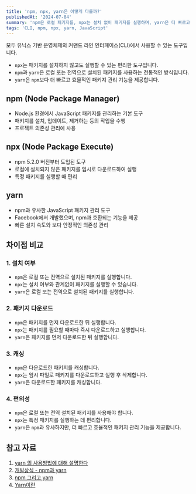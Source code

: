 ```yaml
---
title: 'npm, npx, yarn은 어떻게 다를까?'
publishedAt: '2024-07-04'
summary: 'npm은 로컬 패키지를, npx는 설치 없이 패키지를 실행하며, yarn은 더 빠르고 효율적인 패키지 관리 기능을 제공한다. 각 도구의 설치 여부, 다운로드 방식, 캐싱 및 편의성에서 차이가 있다.'
tags: 'CLI, npm, npx, yarn, JavaScript'
---
```


모두 유닉스 기반 운영체제의 커맨드 라인 인터페이스(CLI)에서 사용할 수 있는 도구입니다.

- `npx`는 패키지를 설치하지 않고도 실행할 수 있는 편리한 도구입니다.
- `npm`과 `yarn`은 로컬 또는 전역으로 설치된 패키지를 사용하는 전통적인 방식입니다.
- `yarn`은 `npm`보다 더 빠르고 효율적인 패키지 관리 기능을 제공합니다.

## npm (Node Package Manager)

- Node.js 환경에서 JavaScript 패키지를 관리하는 기본 도구
- 패키지를 설치, 업데이트, 제거하는 등의 작업을 수행
- 프로젝트 의존성 관리에 사용

## npx (Node Package Execute)

- npm 5.2.0 버전부터 도입된 도구
- 로컬에 설치되지 않은 패키지를 임시로 다운로드하여 실행
- 특정 패키지를 실행할 때 편리

## yarn

- npm과 유사한 JavaScript 패키지 관리 도구
- Facebook에서 개발했으며, npm과 호환되는 기능을 제공
- 빠른 설치 속도와 보다 안정적인 의존성 관리

## 차이점 비교

### 1. 설치 여부

- `npm`은 로컬 또는 전역으로 설치된 패키지를 실행합니다.
- `npx`는 설치 여부와 관계없이 패키지를 실행할 수 있습니다.
- `yarn`은 로컬 또는 전역으로 설치된 패키지를 실행합니다.

### 2. 패키지 다운로드

- `npm`은 패키지를 먼저 다운로드한 뒤 실행합니다.
- `npx`는 패키지를 필요할 때마다 즉시 다운로드하고 실행합니다.
- `yarn`은 패키지를 먼저 다운로드한 뒤 실행합니다.

### 3. 캐싱

- `npm`은 다운로드한 패키지를 캐싱합니다.
- `npx`는 임시 파일로 패키지를 다운로드하고 실행 후 삭제합니다.
- `yarn`은 다운로드한 패키지를 캐싱합니다.

### 4. 편의성

- `npm`은 로컬 또는 전역 설치된 패키지를 사용해야 합니다.
- `npx`는 특정 패키지를 실행하는 데 편리합니다.
- `yarn`은 `npm`과 유사하지만, 더 빠르고 효율적인 패키지 관리 기능을 제공합니다.

## 참고 자료

1. [yarn 의 사용방법에 대해 설명한다](https://gist.github.com/jjangga0214/13df6efda0b9060bcae29a517ea0ad39)
2. [개발상식 - npm과 yarn](https://velog.io/@kysung95/개발상식-npm과-yarn)
3. [npm 그리고 yarn](https://velog.io/@sik02/npm-그리고-yarn)
4. [Yarn이란](https://hmdev.vercel.app/Yarn이란)
